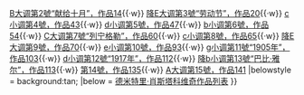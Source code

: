 <noinclude>{{NoteTA
|1=zh-cn:肖斯塔科维奇; zh-tw:蕭士塔高維奇; zh-hk:蕭斯達高維契;
}}</noinclude>{{Navbox
|name  = 蕭士塔高維奇交響曲
|state = uncollapsed
|titlestyle = background:tan;
|title = [[德米特里·肖斯塔科维奇|蕭士達高維契]][[交響曲]]
|list1 = {{nowrap begin}}
[[第1號交響曲 (蕭士塔高維奇)|f小调第1號，作品10]]{{·w}}
[[第2號交響曲 (蕭士塔高維奇)|B大调第2號“献给十月”，作品14]]{{·w}}
[[第3號交響曲 (蕭士塔高維奇)|降E大调第3號“劳动节”，作品20]]{{·w}}
[[第4號交響曲 (蕭士塔高維奇)|c小调第4號，作品43]]{{·w}}
[[第5號交響曲 (蕭士塔高維奇)|d小调第5號，作品47]]{{·w}}
[[第6號交響曲 (蕭士塔高維奇)|b小调第6號，作品54]]{{·w}}
[[第7號交響曲 (蕭士塔高維奇)|C大调第7號“列宁格勒”，作品60]]{{·w}}
[[第8號交響曲 (蕭士塔高維奇)|c小调第8號，作品65]]{{·w}}
[[第9號交響曲 (蕭士塔高維奇)|降E大调第9號，作品70]]{{·w}}
[[第10號交響曲 (蕭士塔高維奇)|e小调第10號，作品93]]{{·w}}
[[第11號交響曲 (蕭士塔高維奇)|g小调第11號“1905年”，作品103]]{{·w}}
[[第12號交響曲 (蕭士塔高維奇)|d小调第12號“1917年”，作品112]]{{·w}}
[[第13號交響曲 (蕭士塔高維奇)|降b小调第13號“巴比·雅尔”，作品113]]{{·w}}
[[第14號交響曲 (蕭士塔高維奇)|第14號，作品135]]{{·w}}
[[第15號交響曲 (蕭士塔高維奇)|A大调第15號，作品141]]
{{nowrap end}}
|belowstyle = background:tan;
|below = [[德米特里·肖斯塔科维奇作品列表]]
}}<noinclude>
[[Category:肖斯塔科维奇交响曲| ]]
</noinclude>